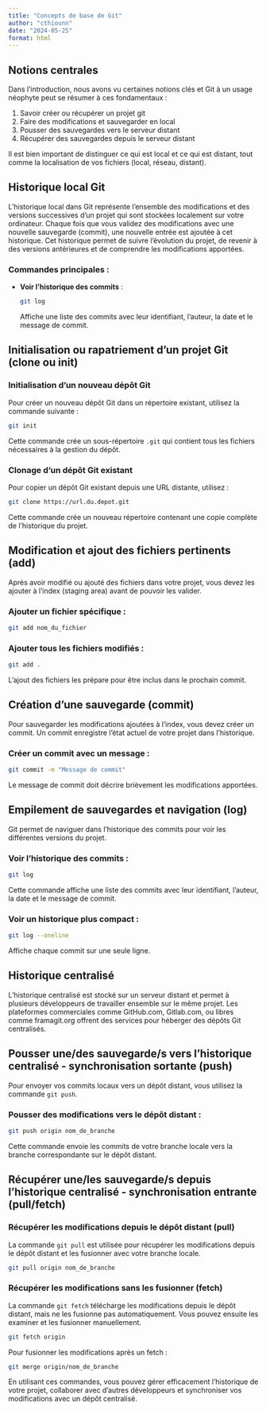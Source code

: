 ```yaml
---
title: "Concepts de base de Git"
author: "cthiounn"
date: "2024-05-25"
format: html
---
```


## Notions centrales

Dans l'introduction, nous avons vu certaines notions clés et Git à un usage néophyte peut se résumer à ces fondamentaux : 

1. Savoir créer ou récupérer un projet git
2. Faire des modifications et sauvegarder en local
3. Pousser des sauvegardes vers le serveur distant
4. Récupérer des sauvegardes depuis le serveur distant

Il est bien important de distinguer ce qui est local et ce qui est distant, tout comme la localisation de vos fichiers (local, réseau, distant).

## Historique local Git

L'historique local dans Git représente l'ensemble des modifications et des versions successives d'un projet qui sont stockées localement sur votre ordinateur. 
Chaque fois que vous validez des modifications avec une nouvelle sauvegarde (commit), une nouvelle entrée est ajoutée à cet historique. Cet historique permet de suivre l'évolution du projet, de revenir à des versions antérieures et de comprendre les modifications apportées.

### Commandes principales :

- **Voir l'historique des commits** :
  ```bash
  git log
  ```
  Affiche une liste des commits avec leur identifiant, l'auteur, la date et le message de commit.

## Initialisation ou rapatriement d'un projet Git (clone ou init)

### Initialisation d'un nouveau dépôt Git

Pour créer un nouveau dépôt Git dans un répertoire existant, utilisez la commande suivante :

```bash
git init
```
Cette commande crée un sous-répertoire `.git` qui contient tous les fichiers nécessaires à la gestion du dépôt.

### Clonage d'un dépôt Git existant

Pour copier un dépôt Git existant depuis une URL distante, utilisez :

```bash
git clone https://url.du.depot.git
```
Cette commande crée un nouveau répertoire contenant une copie complète de l'historique du projet.

## Modification et ajout des fichiers pertinents (add)

Après avoir modifié ou ajouté des fichiers dans votre projet, vous devez les ajouter à l'index (staging area) avant de pouvoir les valider. 

### Ajouter un fichier spécifique :

```bash
git add nom_du_fichier
```

### Ajouter tous les fichiers modifiés :

```bash
git add .
```

L'ajout des fichiers les prépare pour être inclus dans le prochain commit.

## Création d'une sauvegarde (commit)

Pour sauvegarder les modifications ajoutées à l'index, vous devez créer un commit. Un commit enregistre l'état actuel de votre projet dans l'historique.

### Créer un commit avec un message :

```bash
git commit -m "Message de commit"
```

Le message de commit doit décrire brièvement les modifications apportées.

## Empilement de sauvegardes et navigation (log)

Git permet de naviguer dans l'historique des commits pour voir les différentes versions du projet.

### Voir l'historique des commits :

```bash
git log
```

Cette commande affiche une liste des commits avec leur identifiant, l'auteur, la date et le message de commit.

### Voir un historique plus compact :

```bash
git log --oneline
```

Affiche chaque commit sur une seule ligne.

## Historique centralisé

L'historique centralisé est stocké sur un serveur distant et permet à plusieurs développeurs de travailler ensemble sur le même projet. Les plateformes commerciales comme GitHub.com, Gitlab.com, ou libres comme framagit.org offrent des services pour héberger des dépôts Git centralisés.

## Pousser une/des sauvegarde/s vers l'historique centralisé - synchronisation sortante (push)

Pour envoyer vos commits locaux vers un dépôt distant, vous utilisez la commande `git push`.

### Pousser des modifications vers le dépôt distant :

```bash
git push origin nom_de_branche
```

Cette commande envoie les commits de votre branche locale vers la branche correspondante sur le dépôt distant.

## Récupérer une/les sauvegarde/s depuis l'historique centralisé - synchronisation entrante (pull/fetch)

### Récupérer les modifications depuis le dépôt distant (pull)

La commande `git pull` est utilisée pour récupérer les modifications depuis le dépôt distant et les fusionner avec votre branche locale.

```bash
git pull origin nom_de_branche
```

### Récupérer les modifications sans les fusionner (fetch)

La commande `git fetch` télécharge les modifications depuis le dépôt distant, mais ne les fusionne pas automatiquement. Vous pouvez ensuite les examiner et les fusionner manuellement.

```bash
git fetch origin
```

Pour fusionner les modifications après un fetch :

```bash
git merge origin/nom_de_branche
```

En utilisant ces commandes, vous pouvez gérer efficacement l'historique de votre projet, collaborer avec d'autres développeurs et synchroniser vos modifications avec un dépôt centralisé.